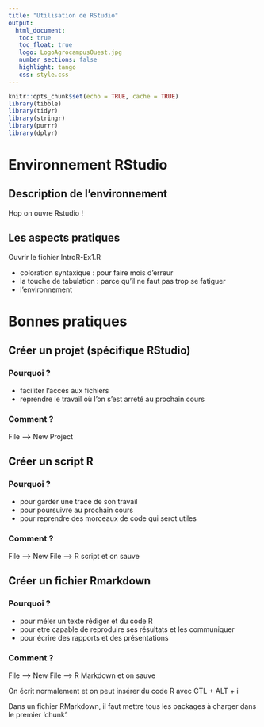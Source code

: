 ```yaml
---
title: "Utilisation de RStudio"
output: 
  html_document:
   toc: true
   toc_float: true
   logo: LogoAgrocampusOuest.jpg
   number_sections: false
   highlight: tango
   css: style.css
---
```


```r
knitr::opts_chunk$set(echo = TRUE, cache = TRUE)
library(tibble)
library(tidyr)
library(stringr)
library(purrr)
library(dplyr)
```


# Environnement RStudio


## Description de l'environnement

Hop on ouvre Rstudio !

## Les aspects pratiques

Ouvrir le fichier IntroR-Ex1.R 

- coloration syntaxique : pour faire mois d'erreur
- la touche de tabulation : parce qu'il ne faut pas trop se fatiguer 
- l'environnement 


# Bonnes pratiques

## Créer un projet (spécifique RStudio)

### Pourquoi ?

- faciliter l'accès aux fichiers
- reprendre le travail où l'on s'est arreté au prochain cours

### Comment ?

File --> New Project 

## Créer un script R

### Pourquoi ?

- pour garder une trace de son travail
- pour poursuivre au prochain cours
- pour reprendre des morceaux de code qui serot utiles

### Comment ?

File --> New File --> R script et on sauve


## Créer un fichier Rmarkdown

### Pourquoi ?

- pour méler un texte rédiger et du code R
- pour etre capable de reproduire ses résultats et les communiquer 
- pour écrire des rapports et des présentations 

### Comment ?

File --> New File --> R Markdown et on sauve

On écrit normalement et on peut insérer du code R avec CTL + ALT + i 

Dans un fichier RMarkdown, il faut mettre tous les packages à charger dans le premier 'chunk'.



